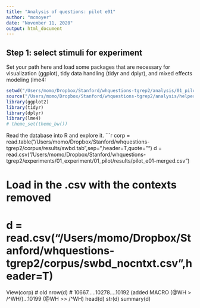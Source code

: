 ```yaml
---
title: "Analysis of questions: pilot e01"
author: "mcmoyer"
date: "November 11, 2020"
output: html_document
---
```

  
## Step 1: select stimuli for experiment
  
Set your path here and load some packages that are necessary for visualization 
(ggplot), tidy data handling (tidyr and dplyr), and mixed effects modeling (lme4:
                                                                                                                                                               
```r
setwd("/Users/momo/Dropbox/Stanford/whquestions-tgrep2/analysis/01_pilot/")
source("/Users/momo/Dropbox/Stanford/whquestions-tgrep2/analysis/helpers.R")
library(ggplot2)
library(tidyr)
library(dplyr)
library(lme4)
# theme_set(theme_bw())
```

Read the database into R and explore it.
```r
corp = read.table("/Users/momo/Dropbox/Stanford/whquestions-tgrep2/corpus/results/swbd.tab",sep="\t",header=T,quote="")
d = read.csv("/Users/momo/Dropbox/Stanford/whquestions-tgrep2/experiments/01_experiment/01_pilot/results/pilot_e01-merged.csv")

# Load in the .csv with the contexts removed
# d = read.csv("/Users/momo/Dropbox/Stanford/whquestions-tgrep2/corpus/swbd_nocntxt.csv",header=T)
View(corp)
# old
nrow(d) # 10667.....10278....10192 (added MACRO (@WH > /^WH/)...10199 (@WH >> /^WH)
head(d)
str(d)
summary(d)